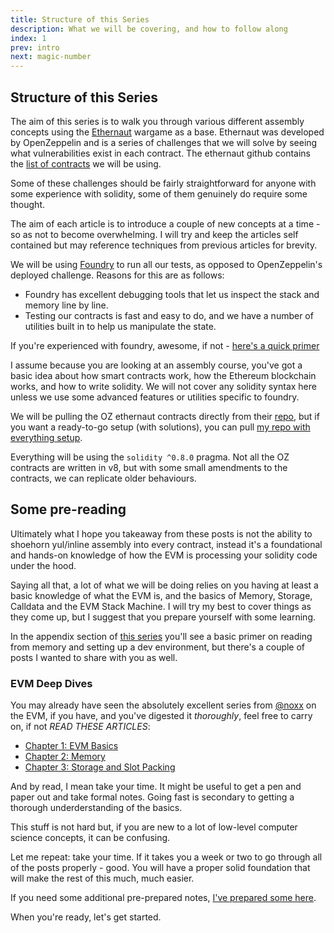 ```yaml
---
title: Structure of this Series
description: What we will be covering, and how to follow along
index: 1
prev: intro
next: magic-number
---
```


## Structure of this Series

The aim of this series is to walk you through various different assembly concepts using the [Ethernaut](https://ethernaut.openzeppelin.com) wargame as a base. Ethernaut was developed by OpenZeppelin and is a series of challenges that we will solve by seeing what vulnerabilities exist in each contract. The ethernaut github contains the [list of contracts](https://github.com/OpenZeppelin/ethernaut/tree/master/contracts/contracts/levels) we will be using.

Some of these challenges should be fairly straightforward for anyone with some experience with solidity, some of them genuinely do require some thought.

The aim of each article is to introduce a couple of new concepts at a time - so as not to become overwhelming. I will try and keep the articles self contained but may reference techniques from previous articles for brevity.

We will be using [Foundry](getfoundry.sh) to run all our tests, as opposed to OpenZeppelin's deployed challenge. Reasons for this are as follows:

- Foundry has excellent debugging tools that let us inspect the stack and memory line by line.
- Testing our contracts is fast and easy to do, and we have a number of utilities built in to help us manipulate the state.

If you're experienced with foundry, awesome, if not - [here's a quick primer](/learn-assembly-by-hacking/dev-environment)

I assume because you are looking at an assembly course, you've got a basic idea about how smart contracts work, how the Ethereum blockchain works, and how to write solidity. We will not cover any solidity syntax here unless we use some advanced features or utilities specific to foundry.

We will be pulling the OZ ethernaut contracts directly from their [repo](https://github.com/OpenZeppelin/ethernaut/tree/master/contracts), but if you want a ready-to-go setup (with solutions), you can pull [my repo with everything setup](https://github.com/jordaniza/assemblynaut).

Everything will be using the `solidity ^0.8.0` pragma. Not all the OZ contracts are written in v8, but with some small amendments to the contracts, we can replicate older behaviours.

## Some pre-reading

Ultimately what I hope you takeaway from these posts is not the ability to shoehorn yul/inline assembly into every contract, instead it's a foundational and hands-on knowledge of how the EVM is processing your solidity code under the hood.

Saying all that, a lot of what we will be doing relies on you having at least a basic knowledge of what the EVM is, and the basics of Memory, Storage, Calldata and the EVM Stack Machine. I will try my best to cover things as they come up, but I suggest that you prepare yourself with some learning.

In the appendix section of [this series](/learn-assembly-by-hacking) you'll see a basic primer on reading from memory and setting up a dev environment, but there's a couple of posts I wanted to share with you as well.

### EVM Deep Dives

You may already have seen the absolutely excellent series from [@noxx](https://twitter.com/noxx3xxon) on the EVM, if you have, and you've digested it _thoroughly_, feel free to carry on, if not _READ THESE ARTICLES_:

- [Chapter 1: EVM Basics](https://noxx.substack.com/p/evm-deep-dives-the-path-to-shadowy)
- [Chapter 2: Memory](https://noxx.substack.com/p/evm-deep-dives-the-path-to-shadowy-d6b)
- [Chapter 3: Storage and Slot Packing](https://noxx.substack.com/p/evm-deep-dives-the-path-to-shadowy-3ea)

And by read, I mean take your time. It might be useful to get a pen and paper out and take formal notes. Going fast is secondary to getting a thorough underderstanding of the basics.

This stuff is not hard but, if you are new to a lot of low-level computer science concepts, it can be confusing.

Let me repeat: take your time. If it takes you a week or two to go through all of the posts properly - good. You will have a proper solid foundation that will make the rest of this much, much easier.

If you need some additional pre-prepared notes, [I've prepared some here](https://github.com/jordaniza/Noxx-EVM-walkthroughs/tree/main/docs).

When you're ready, let's get started.
